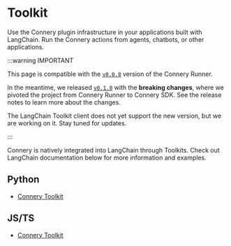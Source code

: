 # Toolkit

Use the Connery plugin infrastructure in your applications built with LangChain.
Run the Connery actions from agents, chatbots, or other applications.

:::warning IMPORTANT

This page is compatible with the [`v0.0.8`](https://github.com/connery-io/connery/releases/tag/v0.0.8) version of the Connery Runner.

In the meantime, we released [`v0.1.0`](https://github.com/connery-io/connery/releases/tag/v0.1.0) with the **breaking changes**, where we pivoted the project from Connery Runner to Connery SDK.
See the release notes to learn more about the changes.

The LangChain Toolkit client does not yet support the new version, but we are working on it. Stay tuned for updates.

:::

Connery is natively integrated into LangChain through Toolkits.
Check out LangChain documentation below for more information and examples.

## Python

- [Connery Toolkit](https://python.langchain.com/docs/integrations/toolkits/connery)

## JS/TS

- [Connery Toolkit](https://js.langchain.com/docs/integrations/toolkits/connery)
